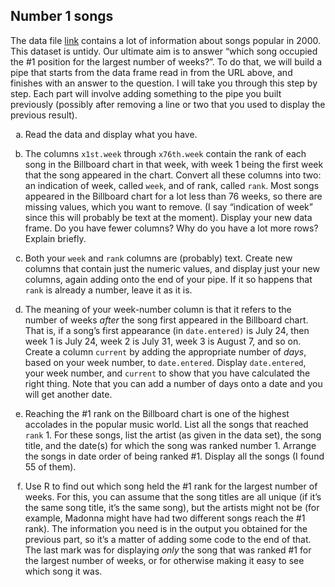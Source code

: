 ## Number 1 songs



 The data file
[link](http://stat405.had.co.nz/data/billboard.csv) contains a lot of
information about songs popular in 2000. This dataset is untidy.  Our
ultimate aim is to answer "which song occupied the \#1 position for the largest number of weeks?". To do that, we will build a pipe that
starts from the data frame read in from the URL above, and finishes
with an answer to the question. I will take you through this step by
step. Each part will involve adding something to the pipe you built
previously (possibly after removing a line or two that you used to
display the previous result).



(a) Read the data and display what you have.



(b) The columns `x1st.week` through
`x76th.week` contain the rank of each song in the Billboard
chart in that week, with week 1 being the first week that the song
appeared in the chart.  Convert all these columns into two: an
indication of week, called `week`, and of rank, called
`rank`. Most songs appeared in the Billboard chart for a
lot less than 76 weeks, so there are missing values, which you
want to remove.  (I say "indication of week" since this will
probably be text at the moment). Display your new data frame. Do
you have fewer columns?  Why do you have a lot more rows? Explain
briefly.



(c) Both your `week` and `rank` columns are
(probably) text. Create new columns that contain just the numeric
values, and display just your new columns, again adding onto the
end of your pipe. If it so happens that `rank` is already a number, leave it as it is.

 


(e) The meaning of your week-number column is that it refers
to the number of weeks *after* the song first appeared in the
Billboard chart. That is, if a song's first appearance (in
`date.entered)` is July 24, then week 1 is July 24, week 2
is July 31, week 3 is August 7, and so on. Create a column
`current` by adding the appropriate number of *days*,
based on your week number, to `date.entered`. Display
`date.entered`, your week number, and `current` to
show that you have calculated the right thing. Note that you can
add a number of days onto a date and you will get another date.



(f) Reaching the \#1 rank on the Billboard chart is one of
the highest accolades in the popular music world. List all the
songs that reached `rank` 1. For these songs, list the
artist (as given in the data set), the song title, and the date(s)
for which the song was ranked number 1. Arrange the songs in date
order of being ranked \#1. Display all the songs (I found 55 of them).



(g) Use R to find out which song held the \#1 rank for the
largest number of weeks. For this, you can assume that the song
titles are all unique (if it's the same song title, it's the same
song), but the artists might not be (for example, Madonna might
have had two different songs reach the \#1 rank). The information
you need is in the output you obtained for the previous part, so
it's a matter of adding some code to the end of that.
The last mark was for displaying *only* the song that was
ranked \#1 for the largest number of weeks, or for otherwise
making it easy to see which song it was.





